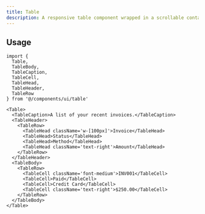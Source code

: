 ```yaml
---
title: Table
description: A responsive table component wrapped in a scrollable container for displaying tabular data.
---
```


<ComponentPreview name='table/table' />

## Usage

```tsx
import {
  Table,
  TableBody,
  TableCaption,
  TableCell,
  TableHead,
  TableHeader,
  TableRow
} from '@/components/ui/table'
```

```tsx
<Table>
  <TableCaption>A list of your recent invoices.</TableCaption>
  <TableHeader>
    <TableRow>
      <TableHead className='w-[100px]'>Invoice</TableHead>
      <TableHead>Status</TableHead>
      <TableHead>Method</TableHead>
      <TableHead className='text-right'>Amount</TableHead>
    </TableRow>
  </TableHeader>
  <TableBody>
    <TableRow>
      <TableCell className='font-medium'>INV001</TableCell>
      <TableCell>Paid</TableCell>
      <TableCell>Credit Card</TableCell>
      <TableCell className='text-right'>$250.00</TableCell>
    </TableRow>
  </TableBody>
</Table>
```
